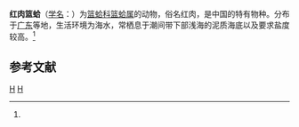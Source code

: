 {{Speciesbox
| taxon = Aloidis sp.
}}

'''红肉篮蛤'''（[[学名|学名]]：{{lang|la|''Aloidis ''}}）为[[篮蛤科|篮蛤科]][[篮蛤属|篮蛤属]]的动物，俗名红肉，是中国的特有物种。分布于[[广东|广东]]等地，生活环境为海水，常栖息于潮间带下部浅海的泥质海底以及要求盐度较高。<ref name='id11411'/>

== 参考文献 ==
{{reflist}}

{{软体动物小作品}}

{{Taxonbar}}
[[Category:中国特有软体动物|H]]
[[Category:篮蛤属|H]]